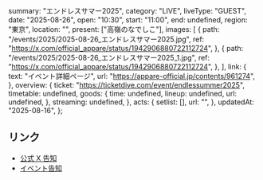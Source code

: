   summary: "エンドレスサマー2025",
  category: "LIVE",
  liveType: "GUEST",
  date: "2025-08-26",
  open: "10:30",
  start: "11:00",
  end: undefined,
  region: "東京",
  location: "",
  present: ["高嶺のなでしこ"],
  images: [
    {
      path: "/events/2025/2025-08-26_エンドレスサマー2025.jpg",
      ref: "https://x.com/official_appare/status/1942906880722112724",
    },
    {
      path: "/events/2025/2025-08-26_エンドレスサマー2025_1.jpg",
      ref: "https://x.com/official_appare/status/1942906880722112724",
    },
  ],
  link: {
    text: "イベント詳細ページ",
    url: "https://appare-official.jp/contents/961274",
  },
  overview: {
    ticket: "https://ticketdive.com/event/endlessummer2025",
    timetable: undefined,
    goods: {
      time: undefined,
      lineup: undefined,
      url: undefined,
    },
    streaming: undefined,
  },
  acts: {
    setlist: [],
    url: "",
  },
  updatedAt: "2025-08-16",
};

## リンク

- [公式 X 告知](https://x.com/takanenofficial/status/1956521315718017289)
- [イベント告知](https://x.com/official_appare/status/1942906880722112724)
